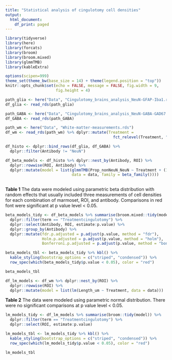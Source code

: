 ---
title: "Statistical analysis of cingulotomy cell densities"
output:
  html_document:
    df_print: paged
---

```{r setup, include=FALSE}
library(tidyverse)
library(here)
library(forcats)
library(broom)
library(broom.mixed)
library(glmmTMB)
library(kableExtra)

options(scipen=999)
theme_set(theme_bw(base_size = 14) + theme(legend.position = "top"))
knitr::opts_chunk$set(echo = FALSE, message = FALSE, fig.width = 9, 
                      fig.height = 4)
```
```{r load-data, include=FALSE}
path_glia <- here("Data", "Cingulotomy_brains_analysis_NeuN-GFAP-Iba1.rds")
df_glia <- read_rds(path_glia)

path_GABA <- here("Data", "Cingulotomy_brains_analysis_NeuN-GABA-GAD67.rds")
df_GABA <- read_rds(path_GABA)

path_wm <- here("Data", "White-matter-measurements.rds")
df_wm <- read_rds(path_wm) %>% dplyr::mutate(Treatment = 
                                               fct_relevel(Treatment, "control"))
```

```{r merge-histo-data}
df_histo <- dplyr::bind_rows(df_glia, df_GABA) %>% 
  dplyr::filter(Antibody != "NeuN")

```

```{r beta-models, cache = TRUE}
df_beta_models <- df_histo %>% dplyr::nest_by(Antibody, ROI) %>% 
  dplyr::rowwise(ROI, Antibody) %>% 
  dplyr::mutate(model = list(glmmTMB(Prop_nonNeuN_NeuN ~ Treatment + (1|Animal_ID),
                             data = data, family = beta_family())))
  
```

**Table 1** The data were modeled using parametric beta distribution with random effects that usually included three measurements of cell densities for each combination of marmoset, ROI, and antibody. Comparisons in red font were significant at p value level < 0.05. 
```{r beta-models-summary}
beta_models_tidy <- df_beta_models %>% summarise(broom.mixed::tidy(model)) %>% 
  dplyr::filter(term == "Treatmentcingulotomy") %>% 
  dplyr::select(Antibody, ROI, estimate:p.value) %>%
  dplyr::group_by(Antibody) %>% 
  dplyr::mutate(fdr.p.adjusted = p.adjust(p.value, method = "fdr"),
                Holm.p.adjusted = p.adjust(p.value, method = "holm"),
                Bonferroni.p.adjusted = p.adjust(p.value, method = "bonferroni"))

beta_models_tbl <- beta_models_tidy %>% kbl() %>% 
  kable_styling(bootstrap_options = c("striped", "condensed")) %>% 
  row_spec(which(beta_models_tidy$p.value < 0.05), color = "red")

beta_models_tbl
```

```{r lm-models, cache = TRUE}
df_lm_models <- df_wm %>% dplyr::nest_by(ROI) %>% 
  dplyr::rowwise(ROI) %>% 
  dplyr::mutate(model = list(lm(Length_um ~ Treatment, data = data)))
```


**Table 2** The data were modeled using parametric normal distribution. There were no significant comparisons at p value level < 0.05. 
```{r lm-models-summary}
lm_models_tidy <- df_lm_models %>% summarise(broom::tidy(model)) %>% 
  dplyr::filter(term == "Treatmentcingulotomy") %>% 
  dplyr::select(ROI, estimate:p.value) 

lm_models_tbl <- lm_models_tidy %>% kbl() %>% 
  kable_styling(bootstrap_options = c("striped", "condensed")) %>% 
  row_spec(which(lm_models_tidy$p.value < 0.05), color = "red")

lm_models_tbl
```
